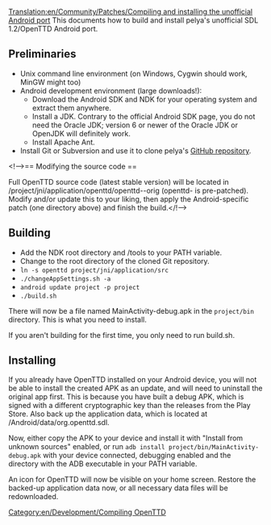 [[Translation:en/Community/Patches/Compiling and installing the unofficial Android port]]
[[Category:en/Development/Compiling OpenTTD]]
{{en/Todo|Very sparse}}
This documents how to build and install pelya's unofficial SDL 1.2/OpenTTD Android port.

== Preliminaries ==

* Unix command line environment (on Windows, Cygwin should work, MinGW might too)
* Android development environment (large downloads!):
** Download the Android SDK and NDK for your operating system and extract them anywhere.
** Install a JDK. Contrary to the official Android SDK page, you do not need the Oracle JDK; version 6 or newer of the Oracle JDK or OpenJDK will definitely work.
** Install Apache Ant.
* Install Git or Subversion and use it to clone pelya's [https://github.com/pelya/commandergenius GitHub repository].

<!-->== Modifying the source code ==

Full OpenTTD source code (latest stable version) will be located in <repository root>/project/jni/application/openttd/openttd-<version>-orig (openttd-<version> is pre-patched). Modify and/or update this to your liking, then apply the Android-specific patch (one directory above) and finish the build.</!-->

== Building ==
* Add the NDK root directory and <SDK root directory>/tools to your PATH variable. 
* Change to the root directory of the cloned Git repository. 
* <code>ln -s openttd project/jni/application/src</code>
* <code>./changeAppSettings.sh -a</code>
* <code>android update project -p project</code>
* <code>./build.sh</code>

There will now be a file named MainActivity-debug.apk in the <code>project/bin</code> directory. This is what you need to install.

If you aren't building for the first time, you only need to run build.sh.

== Installing ==
If you already have OpenTTD installed on your Android device, you will not be able to install the created APK as an update, and will need to uninstall the original app first. This is because you have built a debug APK, which is signed with a different cryptographic key than the releases from the Play Store. Also back up the application data, which is located at <internal storage>/Android/data/org.openttd.sdl.

Now, either copy the APK to your device and install it with "Install from unknown sources" enabled, or run <code>adb install project/bin/MainActivity-debug.apk</code> with your device connected, debugging enabled and the directory with the ADB executable in your PATH variable.

An icon for OpenTTD will now be visible on your home screen. Restore the backed-up application data now, or all necessary data files will be redownloaded.